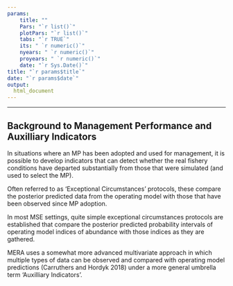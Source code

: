```yaml
---
params: 
    title: ""
    Pars: "`r list()`"
    plotPars: "`r list()`"
    tabs: "`r TRUE`"
    its: " `r numeric()`"
    nyears: " `r numeric()`"
    proyears: " `r numeric()`"
    date: "`r Sys.Date()`"
title: "`r params$title`"
date: "`r params$date`"
output:
  html_document
---
```


***

## Background to Management Performance and Auxilliary Indicators

In situations where an MP has been adopted and used for management, it is possible to develop indicators that can detect whether the real fishery conditions have departed substantially from those that were simulated (and used to select the MP).

Often referred to as 'Exceptional Circumstances' protocols, these compare the posterior predicted data from the operating model with those that have been observed since MP adoption. 

In most MSE settings, quite simple exceptional circumstances protocols are established that compare the posterior predicted probability intervals of operating model indices of abundance with those indices as they are gathered. 

MERA uses a somewhat more advanced multivariate approach in which multiple types of data can be observed and compared with operating model predictions (Carruthers and Hordyk 2018) under a more general umbrella term 'Auxilliary Indicators'.





